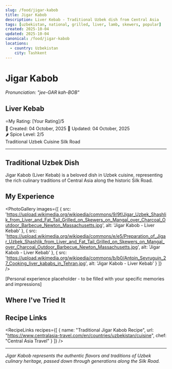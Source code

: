 ```yaml
---
slug: /food/jigar-kabob
title: Jigar Kabob
description: Liver Kebab - Traditional Uzbek dish from Central Asia
tags: [uzbekistan, national, grilled, liver, lamb, skewers, popular]
created: 2025-10-04
updated: 2025-10-04
canonical: /food/jigar-kabob
locations:
  - country: Uzbekistan
    city: Tashkent
---
```



# Jigar Kabob
*Pronunciation: "jee-GAR kah-BOB"*

## Liver Kebab

<div className="food-rating">
  <span className="star">⭐</span>My Rating: [Your Rating]/5
</div>

<div className="food-metadata">
  <span className="food-date">📅 Created: 04 October, 2025</span>
  <span className="food-date">🔄 Updated: 04 October, 2025</span>
</div>

<div className="spice-level">
  🌶️ Spice Level: 2/5
</div>

<div className="food-tags">
  <span className="food-tag">Traditional</span>
  <span className="food-tag">Uzbek Cuisine</span>
  <span className="food-tag">Silk Road</span>
</div>

---

## Traditional Uzbek Dish

Jigar Kabob (Liver Kebab) is a beloved dish in Uzbek cuisine, representing the rich culinary traditions of Central Asia along the historic Silk Road.

## My Experience

<PhotoGallery
  images={[
    { src: 'https://upload.wikimedia.org/wikipedia/commons/9/9f/Jigar_Uzbek_Shashlik_from_Liver_and_Fat_Tail_Grilled_on_Skewers_on_Mangal_over_Charcoal_Outdoor_Barbecue_Newton_Massachusetts.jpg', alt: 'Jigar Kabob - Liver Kebab' },
    { src: 'https://upload.wikimedia.org/wikipedia/commons/e/e5/Preparation_of_Jigar_Uzbek_Shashlik_from_Liver_and_Fat_Tail_Grilled_on_Skewers_on_Mangal_over_Charcoal_Outdoor_Barbecue_Newton_Massachusetts.jpg', alt: 'Jigar Kabob - Liver Kebab' },
    { src: 'https://upload.wikimedia.org/wikipedia/commons/b/b0/Antoin_Sevruguin_27_Cooking_liver_kababs_in_Tehran.jpg', alt: 'Jigar Kabob - Liver Kebab' }
  ]}
/>

[Personal experience placeholder - to be filled with your specific memories and impressions]

## Where I've Tried It

<MapEmbed location="Tashkent, Uzbekistan" description="Traditional preparation across Uzbekistan" />

## Recipe Links

<RecipeLinks
  recipes={[
    {
      name: "Traditional Jigar Kabob Recipe",
      url: "https://www.centralasia-travel.com/en/countries/uzbekistan/cuisine",
      chef: "Central Asia Travel"
    }
  ]}
/>

---

*Jigar Kabob represents the authentic flavors and traditions of Uzbek culinary heritage, passed down through generations along the Silk Road.*

